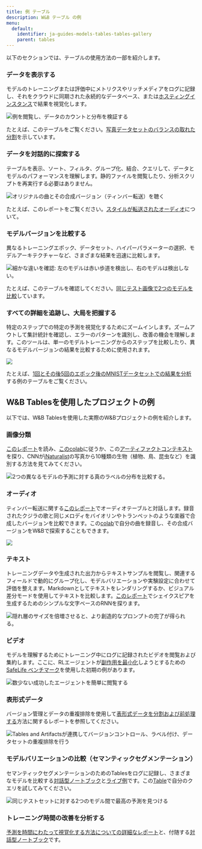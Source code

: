 ```yaml
---
title: 例 テーブル
description: W&B テーブル の例
menu:
  default:
    identifier: ja-guides-models-tables-tables-gallery
    parent: tables
---
```


以下のセクションでは、テーブルの使用方法の一部を紹介します。

### データを表示する

モデルのトレーニングまたは評価中にメトリクスやリッチメディアをログに記録し、それをクラウドに同期された永続的なデータベース、または[ホスティングインスタンス](/ja/guides/hosting)で結果を視覚化します。

<Frame>
    <img src="/images/data_vis/tables_see_data.png" alt="例を閲覧し、データのカウントと分布を検証する" max-width="90%"  />
</Frame>

たとえば、このテーブルをご覧ください。[写真データセットのバランスの取れた分割](https://wandb.ai/stacey/mendeleev/artifacts/balanced_data/inat_80-10-10_5K/ab79f01e007113280018/files/data_split.table.json)を示しています。

### データを対話的に探索する

テーブルを表示、ソート、フィルタ、グループ化、結合、クエリして、データとモデルのパフォーマンスを理解します。静的ファイルを閲覧したり、分析スクリプトを再実行する必要はありません。

<Frame>
    <img src="/images/data_vis/explore_data.png" alt="オリジナルの曲とその合成バージョン（ティンバー転送）を聴く" max-width="90%"  />
</Frame>

たとえば、このレポートをご覧ください。[スタイルが転送されたオーディオ](https://wandb.ai/stacey/cshanty/reports/Whale2Song-W-B-Tables-for-Audio--Vmlldzo4NDI3NzM)について。

### モデルバージョンを比較する

異なるトレーニングエポック、データセット、ハイパーパラメーターの選択、モデルアーキテクチャーなど、さまざまな結果を迅速に比較します。

<Frame>
    <img src="/images/data_vis/compare_model_versions.png" alt="細かな違いを確認: 左のモデルは赤い歩道を検出し、右のモデルは検出しない。" max-width="90%"  />
</Frame>

たとえば、このテーブルを確認してください。[同じテスト画像で2つのモデルを比較](https://wandb.ai/stacey/evalserver_answers_2/artifacts/results/eval_Daenerys/c2290abd3d7274f00ad8/files/eval_results.table.json#b6dae62d4f00d31eeebf$eval_Bob)しています。

### すべての詳細を追跡し、大局を把握する

特定のステップでの特定の予測を視覚化するためにズームインします。ズームアウトして集計統計を確認し、エラーのパターンを識別し、改善の機会を理解します。このツールは、単一のモデルトレーニングからのステップを比較したり、異なるモデルバージョンの結果を比較するために使用されます。

<Frame>
    <img src="/images/data_vis/track_details.png"  />
</Frame>

たとえば、[1回とその後5回のエポック後のMNISTデータセットでの結果を分析](https://wandb.ai/stacey/mnist-viz/artifacts/predictions/baseline/d888bc05719667811b23/files/predictions.table.json#7dd0cd845c0edb469dec)する例のテーブルをご覧ください。

## W&B Tablesを使用したプロジェクトの例
以下では、W&B Tablesを使用した実際のW&Bプロジェクトの例を紹介します。

### 画像分類

[このレポート](https://wandb.ai/stacey/mendeleev/reports/Visualize-Data-for-Image-Classification--VmlldzozNjE3NjA)を読み、[このcolab](https://wandb.me/dsviz-nature-colab)に従うか、この[アーティファクトコンテキスト](https://wandb.ai/stacey/mendeleev/artifacts/val_epoch_preds/val_pred_gawf9z8j/2dcee8fa22863317472b/files/val_epoch_res.table.json)を探り、CNNが[iNaturalist](https://www.inaturalist.org/pages/developers)の写真から10種類の生物（植物、鳥、昆虫など）を識別する方法を見てみてください。

<Frame>
    <img src="/images/data_vis/image_classification.png" alt="2つの異なるモデルの予測に対する真のラベルの分布を比較する。" max-width="90%"  />
</Frame>

### オーディオ

ティンバー転送に関する[このレポート](https://wandb.ai/stacey/cshanty/reports/Whale2Song-W-B-Tables-for-Audio--Vmlldzo4NDI3NzM)でオーディオテーブルと対話します。録音されたクジラの歌と同じメロディをバイオリンやトランペットのような楽器で合成したバージョンを比較できます。この[colab](http://wandb.me/audio-transfer)で自分の曲を録音し、その合成バージョンをW&Bで探索することもできます。

<Frame>
    <img src="/images/data_vis/audio.png" max-width="90%"  />
</Frame>

### テキスト

トレーニングデータや生成された出力からテキストサンプルを閲覧し、関連するフィールドで動的にグループ化し、モデルバリエーションや実験設定に合わせて評価を整えます。Markdownとしてテキストをレンダリングするか、ビジュアル差分モードを使用してテキストを比較します。[このレポート](https://wandb.ai/stacey/nlg/reports/Visualize-Text-Data-Predictions--Vmlldzo1NzcwNzY)でシェイクスピアを生成するためのシンプルな文字ベースのRNNを探ります。

<Frame>
    <img src="/images/data_vis/shakesamples.png" alt="隠れ層のサイズを倍増させると、より創造的なプロンプトの完了が得られる。" max-width="90%"  />
</Frame>

### ビデオ

モデルを理解するためにトレーニング中にログに記録されたビデオを閲覧および集約します。ここに、RLエージェントが[副作用を最小化](https://wandb.ai/stacey/saferlife/artifacts/video/videos_append-spawn/c1f92c6e27fa0725c154/files/video_examples.table.json)しようとするための[SafeLife ベンチマーク](https://wandb.ai/safelife/v1dot2/benchmark)を使用した初期の例があります。

<Frame>
    <img src="/images/data_vis/video.png" alt="数少ない成功したエージェントを簡単に閲覧する" max-width="90%"  />
</Frame>

### 表形式データ

バージョン管理とデータの重複排除を使用して[表形式データを分割および前処理する](https://wandb.ai/dpaiton/splitting-tabular-data/reports/Tabular-Data-Versioning-and-Deduplication-with-Weights-Biases--VmlldzoxNDIzOTA1)方法に関するレポートを参照してください。

<Frame>
    <img src="/images/data_vis/tabs.png" alt="Tables and Artifactsが連携してバージョンコントロール、ラベル付け、データセットの重複排除を行う" max-width="90%"  />
</Frame>

### モデルバリエーションの比較（セマンティックセグメンテーション）

セマンティックセグメンテーションのためのTablesをログに記録し、さまざまなモデルを比較する[対話型ノートブック](https://wandb.me/dsviz-cars-demo)と[ライブ例](https://wandb.ai/stacey/evalserver_answers_2/artifacts/results/eval_Daenerys/c2290abd3d7274f00ad8/files/eval_results.table.json)です。この[Table](https://wandb.ai/stacey/evalserver_answers_2/artifacts/results/eval_Daenerys/c2290abd3d7274f00ad8/files/eval_results.table.json)で自分のクエリを試してみてください。

<Frame>
    <img src="/images/data_vis/comparing_model_variants.png" alt="同じテストセットに対する2つのモデル間で最高の予測を見つける" max-width="90%"  />
</Frame>

### トレーニング時間の改善を分析する

[予測を時間にわたって視覚化する方法についての詳細なレポート](https://wandb.ai/stacey/mnist-viz/reports/Visualize-Predictions-over-Time--Vmlldzo1OTQxMTk)と、付随する[対話型ノートブック](https://wandb.me/dsviz-mnist-colab)です。